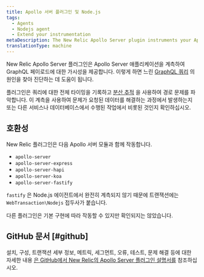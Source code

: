 ```yaml
---
title: Apollo 서버 플러그인 및 Node.js
tags:
  - Agents
  - Nodejs agent
  - Extend your instrumentation
metaDescription: The New Relic Apollo Server plugin instruments your Apollo Server applications to give visibility into your GraphQL payloads.
translationType: machine
---
```


New Relic Apollo Server 플러그인은 Apollo Server 애플리케이션을 계측하여 GraphQL 페이로드에 대한 가시성을 제공합니다. 이렇게 하면 느린 [GraphQL 쿼리](/docs/apis/nerdgraph/get-started/introduction-new-relic-nerdgraph) 의 원인을 찾아 진단하는 데 도움이 됩니다.

플러그인은 쿼리에 대한 전체 타이밍을 기록하고 [분산 추적](/docs/understand-dependencies/distributed-tracing/get-started/how-new-relic-distributed-tracing-works) 을 사용하여 경로 문제를 파악합니다. 이 계측을 사용하여 문제가 요청된 데이터를 해결하는 과정에서 발생하는지 또는 다른 서비스나 데이터베이스에서 수행된 작업에서 비롯된 것인지 확인하십시오.

## 호환성

New Relic 플러그인은 다음 Apollo 서버 모듈과 함께 작동합니다.

* `apollo-server`
* `apollo-server-express`
* `apollo-server-hapi`
* `apollo-server-koa`
* `apollo-server-fastify`

`fastify` 은 Node.js 에이전트에서 완전히 계측되지 않기 때문에 트랜잭션에는 `WebTransaction\Nodejs` 접두사가 붙습니다.

다른 플러그인은 기본 구현에 따라 작동할 수 있지만 확인되지는 않았습니다.

## GitHub 문서 [#github]

설치, 구성, 트랜잭션 세부 정보, 메트릭, 세그먼트, 오류, 테스트, 문제 해결 등에 대한 자세한 내용 [은 GitHub에서 New Relic의 Apollo Server 플러그인 설명서를](https://github.com/newrelic/newrelic-node-apollo-server-plugin/blob/main/README.md) 참조하십시오.